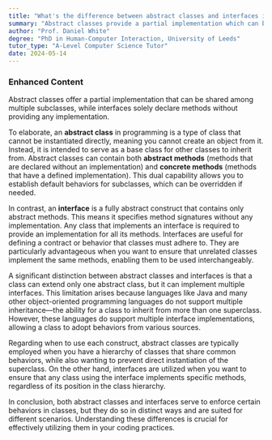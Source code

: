 ```yaml
---
title: "What's the difference between abstract classes and interfaces in programming?"
summary: "Abstract classes provide a partial implementation which can be shared by multiple subclasses, while interfaces only declare methods without implementation."
author: "Prof. Daniel White"
degree: "PhD in Human-Computer Interaction, University of Leeds"
tutor_type: "A-Level Computer Science Tutor"
date: 2024-05-14
---
```


### Enhanced Content

Abstract classes offer a partial implementation that can be shared among multiple subclasses, while interfaces solely declare methods without providing any implementation.

To elaborate, an **abstract class** in programming is a type of class that cannot be instantiated directly, meaning you cannot create an object from it. Instead, it is intended to serve as a base class for other classes to inherit from. Abstract classes can contain both **abstract methods** (methods that are declared without an implementation) and **concrete methods** (methods that have a defined implementation). This dual capability allows you to establish default behaviors for subclasses, which can be overridden if needed.

In contrast, an **interface** is a fully abstract construct that contains only abstract methods. This means it specifies method signatures without any implementation. Any class that implements an interface is required to provide an implementation for all its methods. Interfaces are useful for defining a contract or behavior that classes must adhere to. They are particularly advantageous when you want to ensure that unrelated classes implement the same methods, enabling them to be used interchangeably.

A significant distinction between abstract classes and interfaces is that a class can extend only one abstract class, but it can implement multiple interfaces. This limitation arises because languages like Java and many other object-oriented programming languages do not support multiple inheritance—the ability for a class to inherit from more than one superclass. However, these languages do support multiple interface implementations, allowing a class to adopt behaviors from various sources.

Regarding when to use each construct, abstract classes are typically employed when you have a hierarchy of classes that share common behaviors, while also wanting to prevent direct instantiation of the superclass. On the other hand, interfaces are utilized when you want to ensure that any class using the interface implements specific methods, regardless of its position in the class hierarchy.

In conclusion, both abstract classes and interfaces serve to enforce certain behaviors in classes, but they do so in distinct ways and are suited for different scenarios. Understanding these differences is crucial for effectively utilizing them in your coding practices.
    